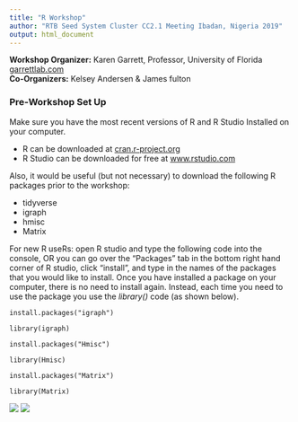```yaml
---
title: "R Workshop"
author: "RTB Seed System Cluster CC2.1 Meeting Ibadan, Nigeria 2019"
output: html_document
---
```


**Workshop Organizer:** Karen Garrett, Professor, University of Florida [garrettlab.com](garrettlab.com)  
**Co-Organizers:** Kelsey Andersen & James fulton


### Pre-Workshop Set Up

Make sure you have the most recent versions of R and R Studio Installed on your computer.  

* R can be downloaded at [cran.r-project.org](https://cran.r-project.org/)
* R Studio can be downloaded for free at [www.rstudio.com](https://www.rstudio.com/products/rstudio/download/)

Also, it would be useful (but not necessary) to download the following R packages prior to the workshop:  

* tidyverse   
* igraph  
* hmisc   
* Matrix   

For new R useRs: open R studio and type the following code into the console, OR you can go over the "Packages" tab in the bottom right hand corner of R studio, click "install", and type in the names of the packages that you would like to install. Once you have installed a package on your computer, there is no need to install again. Instead, each time you need to use the package you use the *library()* code (as shown below). 
```
install.packages("igraph")

library(igraph) 

install.packages("Hmisc")

library(Hmisc) 

install.packages("Matrix")

library(Matrix)  
```
![](Pictures/myimage.jpeg)
![](Pictures/IFAS.png)

